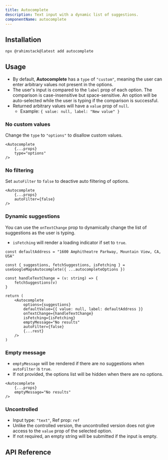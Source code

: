 ```yaml
---
title: Autocomplete
description: Text input with a dynamic list of suggestions.
componentName: autocomplete
---
```


<ComponentPreview name="autocomplete-demo" />

## Installation

```bash
npx @rahimstack@latest add autocomplete
```

## Usage

- By default, **Autocomplete** has a `type` of `"custom"`, meaning the user can enter arbitrary values not present in the options.
- The user's input is compared to the `label` prop of each option. The comparison is case-insensitive but space-sensitive.
An option will be auto-selected while the user is typing if the comparison is successful.
- Returned arbitrary values will have a `value` prop of `null`.
    - Example: `{ value: null, label: "New value" }`

### No custom values

Change the `type` to `"options"` to disallow custom values.

<ComponentPreview name="autocomplete-options-demo" />

```tsx {3}
<Autocomplete
    {...props}
    type="options"
/>
```

### No filtering

Set `autoFilter` to `false` to deactive auto filtering of options.

<ComponentPreview name="autocomplete-no-filtering-demo" />

```tsx {3}
<Autocomplete
    {...props}
    autoFilter={false}
/>
```


### Dynamic suggestions

You can use the `onTextChange` prop to dynamically change the list of suggestions as the user is typing.

- `isFetching` will render a loading indicator if set to `true`.

```tsx
const defaultAddress = "1600 Amphitheatre Parkway, Mountain View, CA, USA"

const { suggestions, fetchSuggestions, isFetching } = useGoogleMapsAutocomplete({ ...autocompleteOptions })

const handleTextChange = (v: string) => {
    fetchSuggestions(v)
}

return (
    <Autocomplete
        options={suggestions}
        defaultValue={{ value: null, label: defaultAddress }}
        onTextChange={handleTextChange}
        isFetching={isFetching}
        emptyMessage="No results"
        autoFilter={false}
        {...rest}
    />
)
```


### Empty message

- `emptyMessage` will be rendered if there are no suggestions when `autoFilter` is `true`.
- If not provided, the options list will be hidden when there are no options.

```tsx
<Autocomplete
    {...props}
    emptyMessage="No results"
/>
```

### Uncontrolled

- Input type: `"text"`, Ref prop: `ref`
- Unlike the controlled version, the uncontrolled version does not give access to the `value` prop of the selected option.
- If not required, an empty string will be submitted if the input is empty.

<ComponentPreview name="autocomplete-uncontrolled-demo" />

## API Reference

<ComponentAnatomy name="autocomplete" />

